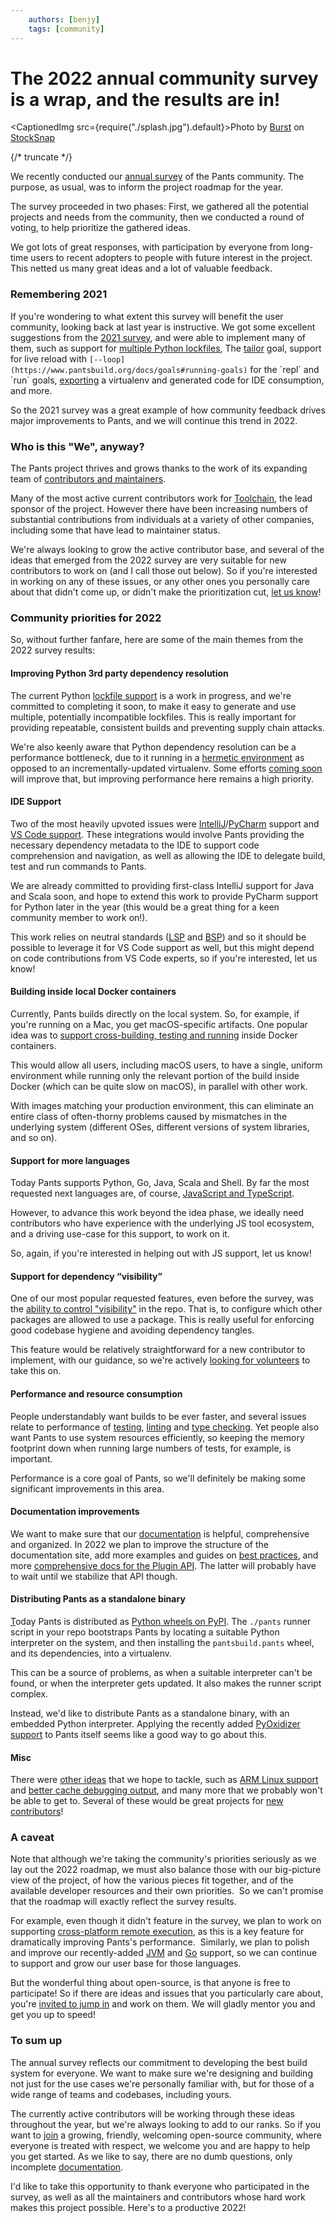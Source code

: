 ```yaml
---
    authors: [benjy]
    tags: [community]
---
```


# The 2022 annual community survey is a wrap, and the results are in!

<CaptionedImg src={require("./splash.jpg").default}>Photo by [Burst](https://stocksnap.io/author/burstshopify) on [StockSnap](https://stocksnap.io)</CaptionedImg>

{/* truncate */}

We recently conducted our [annual survey](https://groups.google.com/g/pants-devel/c/UFt3Os--6ps/m/FCjGTnlRBQAJ) of the Pants community. The purpose, as usual, was to inform the project roadmap for the year.

The survey proceeded in two phases: First, we gathered all the potential projects and needs from the community, then we conducted a round of voting, to help prioritize the gathered ideas.

We got lots of great responses, with participation by everyone from long-time users to recent adopters to people with future interest in the project. This netted us many great ideas and a lot of valuable feedback.

### Remembering 2021

If you're wondering to what extent this survey will benefit the user community, looking back at last year is instructive. We got some excellent suggestions from the [2021 survey](https://groups.google.com/u/1/g/pants-devel/c/F8Saug3BrFw?hl=en), and were able to implement many of them, such as support for [multiple Python lockfiles](https://www.pantsbuild.org/v2.11/docs/python-third-party-dependencies#lockfiles), The [tailor](../2021-03-19-tailoring-pants-to-your-codebase/index.mdx) goal, support for live reload with `[--loop](https://www.pantsbuild.org/docs/goals#running-goals)` for the \`repl\` and \`run\` goals, [exporting](https://www.pantsbuild.org/docs/reference-export) a virtualenv and generated code for IDE consumption, and more.

So the 2021 survey was a great example of how community feedback drives major improvements to Pants, and we will continue this trend in 2022.

### Who is this "We", anyway?

The Pants project thrives and grows thanks to the work of its expanding team of [contributors and maintainers](https://www.pantsbuild.org/docs/the-pants-community#how-is-the-community-structured).

Many of the most active current contributors work for [Toolchain](https://toolchain.com/), the lead sponsor of the project. However there have been increasing numbers of substantial contributions from individuals at a variety of other companies, including some that have lead to maintainer status.

We're always looking to grow the active contributor base, and several of the ideas that emerged from the 2022 survey are very suitable for new contributors to work on (and I call those out below). So if you're interested in working on any of these issues, or any other ones you personally care about that didn't come up, or didn't make the prioritization cut, [let us know](https://www.pantsbuild.org/docs/getting-help)!

### Community priorities for 2022

So, without further fanfare, here are some of the main themes from the 2022 survey results:

#### Improving Python 3rd party dependency resolution

The current Python [lockfile support](https://www.pantsbuild.org/docs/python-third-party-dependencies#lockfiles) is a work in progress, and we're committed to completing it soon, to make it easy to generate and use multiple, potentially incompatible lockfiles. This is really important for providing repeatable, consistent builds and preventing supply chain attacks.

We're also keenly aware that Python dependency resolution can be a performance bottleneck, due to it running in a [hermetic environment](https://github.com/pantsbuild/pants/issues/14127) as opposed to an incrementally-updated virtualenv. Some efforts [coming soon](https://github.com/pantsbuild/pants/issues/13964) will improve that, but improving performance here remains a high priority.

#### IDE Support

Two of the most heavily upvoted issues were [IntelliJ](https://github.com/pantsbuild/pants/issues/13260)/[PyCharm](https://github.com/pantsbuild/pants/issues/11151) support and [VS Code support](https://github.com/pantsbuild/pants/issues/10920). These integrations would involve Pants providing the necessary dependency metadata to the IDE to support code comprehension and navigation, as well as allowing the IDE to delegate build, test and run commands to Pants.

We are already committed to providing first-class IntelliJ support for Java and Scala soon, and hope to extend this work to provide PyCharm support for Python later in the year (this would be a great thing for a keen community member to work on!).

This work relies on neutral standards ([LSP](https://microsoft.github.io/language-server-protocol/) and [BSP](https://build-server-protocol.github.io/)) and so it should be possible to leverage it for VS Code support as well, but this might depend on code contributions from VS Code experts, so if you're interested, let us know!

#### Building inside local Docker containers

Currently, Pants builds directly on the local system. So, for example, if you're running on a Mac, you get macOS-specific artifacts. One popular idea was to [support cross-building, testing and running](https://github.com/pantsbuild/pants/issues/13682) inside Docker containers.

This would allow all users, including macOS users, to have a single, uniform environment while running only the relevant portion of the build inside Docker (which can be quite slow on macOS), in parallel with other work.

With images matching your production environment, this can eliminate an entire class of often-thorny problems caused by mismatches in the underlying system (different OSes, different versions of system libraries, and so on).

#### Support for more languages

Today Pants supports Python, Go, Java, Scala and Shell. By far the most requested next languages are, of course, [JavaScript and TypeScript](https://github.com/pantsbuild/pants/issues/14190).

However, to advance this work beyond the idea phase, we ideally need contributors who have experience with the underlying JS tool ecosystem, and a driving use-case for this support, to work on it.

So, again, if you're interested in helping out with JS support, let us know!

#### Support for dependency “visibility”

One of our most popular requested features, even before the survey, was the [ability to control "visibility"](https://github.com/pantsbuild/pants/issues/13393) in the repo. That is, to configure which other packages are allowed to use a package. This is really useful for enforcing good codebase hygiene and avoiding dependency tangles.

This feature would be relatively straightforward for a new contributor to implement, with our guidance, so we're actively [looking for volunteers](https://www.pantsbuild.org/docs/getting-help) to take this on.

#### Performance and resource consumption

People understandably want builds to be ever faster, and several issues relate to performance of [testing](https://github.com/pantsbuild/pants/issues/12662), [linting](https://github.com/pantsbuild/pants/issues/10542) and [type checking](https://github.com/pantsbuild/pants/issues/10864). Yet people also want Pants to use system resources efficiently, so keeping the memory footprint down when running large numbers of tests, for example, is important.

Performance is a core goal of Pants, so we'll definitely be making some significant improvements in this area.

#### Documentation improvements

We want to make sure that our [documentation](https://www.pantsbuild.org/docs) is helpful, comprehensive and organized. In 2022 we plan to improve the structure of the documentation site, add more examples and guides on [best practices](https://github.com/pantsbuild/pants/issues/14199), and more [comprehensive docs for the Plugin API](https://github.com/pantsbuild/pants/issues/10945). The latter will probably have to wait until we stabilize that API though.

#### Distributing Pants as a standalone binary

[T](https://www.pantsbuild.org/docs)oday Pants is distributed as [Python wheels on PyPI](https://pypi.org/project/pantsbuild.pants/). The `./pants` runner script in your repo bootstraps Pants by locating a suitable Python interpreter on the system, and then installing the `pantsbuild.pants` wheel, and its dependencies, into a virtualenv.

This can be a source of problems, as when a suitable interpreter can't be found, or when the interpreter gets updated. It also makes the runner script complex.

Instead, we'd like to distribute Pants as a standalone binary, with an embedded Python interpreter. Applying the recently added [PyOxidizer support](../2022-02-18-packaging-python-with-the-pyoxidizer-pants-plugin/index.mdx) to Pants itself seems like a good way to go about this.

#### Misc

There were [other ideas](https://github.com/pantsbuild/pants/issues?page=1&q=is%3Aissue+label%3A2022-idea) that we hope to tackle, such as [ARM Linux support](https://github.com/pantsbuild/pants/issues/12183) and [better cache debugging output](https://github.com/pantsbuild/pants/issues/14195), and many more that we probably won't be able to get to. Several of these would be great projects for [new contributors](https://www.pantsbuild.org/docs/getting-help)!

### A caveat

Note that although we're taking the community's priorities seriously as we lay out the 2022 roadmap, we must also balance those with our big-picture view of the project, of how the various pieces fit together, and of the available developer resources and their own priorities.  So we can't promise that the roadmap will exactly reflect the survey results.

For example, even though it didn't feature in the survey, we plan to work on supporting [cross-platform remote execution](https://github.com/pantsbuild/pants/issues/11148), as this is a key feature for dramatically improving Pants's performance.  Similarly, we plan to polish and improve our recently-added [JVM](../2022-01-12-pants-2-9/index.mdx) and [Go](../2021-11-10-golang-support-pants-28/index.mdx) support, so we can continue to support and grow our user base for those languages.

But the wonderful thing about open-source, is that anyone is free to participate! So if there are ideas and issues that you particularly care about, you're [invited to jump in](https://www.pantsbuild.org/docs/getting-help) and work on them. We will gladly mentor you and get you up to speed!

### To sum up

The annual survey reflects our commitment to developing the best build system for everyone. We want to make sure we're designing and building not just for the use cases we're personally familiar with, but for those of a wide range of teams and codebases, including yours.

The currently active contributors will be working through these ideas throughout the year, but we're always looking to add to our ranks. So if you want to [join](https://www.pantsbuild.org/docs/getting-help) a growing, friendly, welcoming open-source community, where everyone is treated with respect, we welcome you and are happy to help you get started. As we like to say, there are no dumb questions, only incomplete [documentation](https://www.pantsbuild.org/docs).

I'd like to take this opportunity to thank everyone who participated in the survey, as well as all the maintainers and contributors whose hard work makes this project possible. Here's to a productive 2022!
